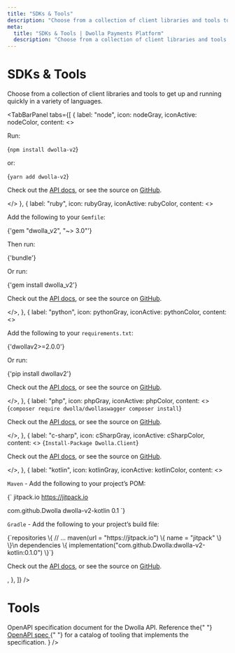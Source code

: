```yaml
---
title: "SDKs & Tools"
description: "Choose from a collection of client libraries and tools to get up and running quickly in a variety of languages."
meta:
  title: "SDKs & Tools | Dwolla Payments Platform"
  description: "Choose from a collection of client libraries and tools to get up and running quickly in a variety of languages."
---
```



# SDKs & Tools

Choose from a collection of client libraries and tools to get up and running quickly in a variety of languages.

<TabBarPanel
  tabs={[
    {
      label: "node",
      icon: nodeGray,
      iconActive: nodeColor,
      content: <>
        <p>Run:</p>
        <CodeExamples>
          <CodeExample language="bash">
            {`npm install dwolla-v2`}
          </CodeExample>
        </CodeExamples>
        <p>or:</p>
        <CodeExamples>
          <CodeExample language="bash">
            {`yarn add dwolla-v2`}
          </CodeExample>
        </CodeExamples>
        <p>Check out the <a href="https://developers.dwolla.com/api-reference/sdks/node-js" target="_blank">API docs</a>, or see the source on <a href="https://github.com/Dwolla/dwolla-v2-node" target="_blank" rel="noopener noreferrer">GitHub</a>.</p>
      </>
    },
    {
      label: "ruby",
      icon: rubyGray,
      iconActive: rubyColor,
      content: <>
        <p>Add the following to your <code>Gemfile</code>:</p>
        <CodeExamples>
          <CodeExample language="ruby">
            {'gem "dwolla_v2", "~> 3.0"'}
          </CodeExample>
        </CodeExamples>
        <p>Then run:</p>
        <CodeExamples>
          <CodeExample language="bash">
            {'bundle'}
          </CodeExample>
        </CodeExamples>
        <p>Or run:</p>
        <CodeExamples>
          <CodeExample language="bash">
            {'gem install dwolla_v2'}
          </CodeExample>
        </CodeExamples>
        <p>Check out the <a href="https://developers.dwolla.com/api-reference/sdks/ruby" target="_blank">API docs</a>, or see the source on <a href="https://github.com/Dwolla/dwolla-v2-ruby" target="_blank" rel="noopener noreferrer">GitHub</a>.</p>
      </>,
    },
    {
      label: "python",
      icon: pythonGray,
      iconActive: pythonColor,
      content: <>
        <p>Add the following to your <code>requirements.txt</code>:</p>
        <CodeExamples>
          <CodeExample language="plaintext">
            {'dwollav2>=2.0.0'}
          </CodeExample>
        </CodeExamples>
        <p>Or run:</p>
        <CodeExamples>
          <CodeExample language="bash">
            {'pip install dwollav2'}
          </CodeExample>
        </CodeExamples>
        <p>Check out the <a href="https://developers.dwolla.com/api-reference/sdks/python" target="_blank">API docs</a>, or see the source on <a href="https://github.com/Dwolla/dwolla-v2-python" target="_blank" rel="noopener noreferrer">GitHub</a>.</p>
      </>,
    },
    {
      label: "php",
      icon: phpGray,
      iconActive: phpColor,
      content: <>
        <CodeExamples>
          <CodeExample language="bash">
            {`composer require dwolla/dwollaswagger
composer install`}
          </CodeExample>
        </CodeExamples>
        <p>Check out the <a href="https://developers.dwolla.com/api-reference/sdks/php" target="_blank">API docs</a>, or see the source on <a href="https://github.com/Dwolla/dwolla-swagger-php" target="_blank" rel="noopener noreferrer">GitHub</a>.</p>
      </>,
    },
    {
      label: "c-sharp",
      icon: cSharpGray,
      iconActive: cSharpColor,
      content: <>
        <CodeExamples>
          <CodeExample language="bash">
            {`Install-Package Dwolla.Client`}
          </CodeExample>
        </CodeExamples>
        <p>Check out the <a href="https://developers.dwolla.com/api-reference/sdks/c-sharp" target="_blank">API docs</a>, or see the source on <a href="https://github.com/Dwolla/dwolla-v2-csharp" target="_blank" rel="noopener noreferrer">GitHub</a>.</p>
      </>,
    },
    {
      label: "kotlin",
      icon: kotlinGray,
      iconActive: kotlinColor,
      content: <>
        <p><code>Maven</code> - Add the following to your project&rsquo;s POM:</p>
        <CodeExamples>
          <CodeExample language="xml">
            {`<repositories>
  <repository>
    <id>jitpack.io</id>
    <url>https://jitpack.io</url>
  </repository>
</repositories>

<dependency>
  <groupId>com.github.Dwolla</groupId>
  <artifactId>dwolla-v2-kotlin</artifactId>
  <version>0.1</version>
</dependency>`}
          </CodeExample>
        </CodeExamples>
        <p><code>Gradle</code> - Add the following to your project&rsquo;s build file:</p>
        <CodeExamples>
          <CodeExample language="kotlin">
            {`repositories \{
  // ...
  maven(url = "https://jitpack.io") \{
    name = "jitpack"
  \}
\}\n
dependencies \{
  implementation("com.github.Dwolla:dwolla-v2-kotlin:0.1.0")
\}`}
          </CodeExample>
        </CodeExamples>
        <p>Check out the <a href="https://developers.dwolla.com/api-reference/sdks/kotlin" target="_blank">API docs</a>, or see the source on <a href="https://github.com/Dwolla/dwolla-v2-kotlin" target="_blank" rel="noopener noreferrer">GitHub</a>.</p>
      </>,
    },
  ]}
/>

# Tools

<CardGrid variant="default" maxColumns={2}>
  <Card
    icon={postmanIcon}
    link={{
      href: "https://app.getpostman.com/run-collection/e946a89ed19313cce582",
      external: true,
    }}
    topic="Postman Collection"
    description="All individual Dwolla requests grouped into a single Postman collection for testing."
  />
  <Card
    icon={openApiIcon}
    link={{
      href: "https://github.com/Dwolla/dwolla-openapi",
      external: true,
    }}
    topic="OpenAPI"
    description={
      <>
        OpenAPI specification document for the Dwolla API. Reference the{" "}
        <a
          href={
            "https://github.com/OAI/OpenAPI-Specification/blob/main/IMPLEMENTATIONS.md"
          }
        >
          OpenAPI spec
        </a>{" "}
        for a catalog of tooling that implements the specification.
      </>
    }
  />
</CardGrid>
